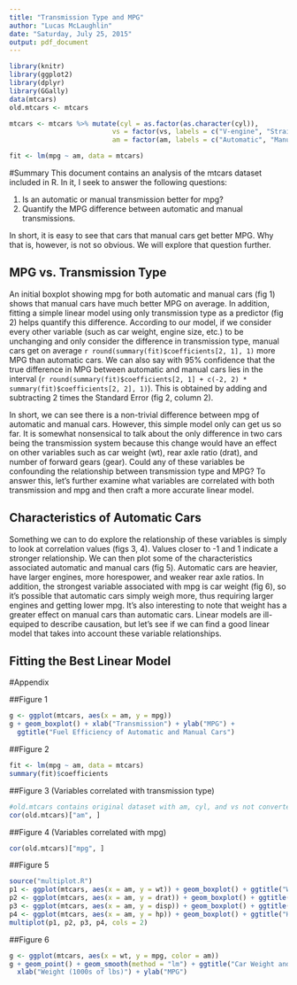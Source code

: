 ```yaml
---
title: "Transmission Type and MPG"
author: "Lucas McLaughlin"
date: "Saturday, July 25, 2015"
output: pdf_document
---
```



```r
library(knitr)
library(ggplot2)
library(dplyr)
library(GGally)
data(mtcars)
old.mtcars <- mtcars
```

```r
mtcars <- mtcars %>% mutate(cyl = as.factor(as.character(cyl)), 
                          vs = factor(vs, labels = c("V-engine", "Straight engine")), 
                          am = factor(am, labels = c("Automatic", "Manual")))
```

```r
fit <- lm(mpg ~ am, data = mtcars)
```
#Summary
This document contains an analysis of the mtcars dataset included in R.  In it, I seek to answer the following questions:

1.  Is an automatic or manual transmission better for mpg?
2.  Quantify the MPG difference between automatic and manual transmissions.

In short, it is easy to see that cars that manual cars get better MPG.  Why that is, however, is not so obvious.  We will explore that question further.

## MPG vs. Transmission Type
An initial boxplot showing mpg for both automatic and manual cars (fig 1) shows that manual cars have much better MPG on average.  In addition, fitting a simple linear model using only transmission type as a predictor (fig 2) helps quantify this difference.  According to our model, if we consider every other variable (such as car weight, engine size, etc.) to be unchanging and only consider the difference in transmission type, manual cars get on average `r round(summary(fit)$coefficients[2, 1], 1)` more MPG than automatic cars.  We can also say with 95% confidence that the true difference in MPG between automatic and manual cars lies in the interval (`r round(summary(fit)$coefficients[2, 1] + c(-2, 2) * summary(fit)$coefficients[2, 2], 1)`).  This is obtained by adding and subtracting 2 times the Standard Error (fig 2, column 2).  

In short, we can see there is a non-trivial difference between mpg of automatic and manual cars.  However, this simple model only can get us so far.  It is somewhat nonsensical to talk about the only difference in two cars being the transmission system because this change would have an effect on other variables such as car weight (wt), rear axle ratio (drat), and number of forward gears (gear).  Could any of these variables be confounding the relationship between transmission type and MPG?  To answer this, let's further examine what variables are correlated with both transmission and mpg and then craft a more accurate linear model.

## Characteristics of Automatic Cars
Something we can to do explore the relationship of these variables is simply to look at correlation values (figs 3, 4).  Values closer to -1 and 1 indicate a stronger relationship.  We can then plot some of the characteristics associated automatic and manual cars (fig 5).  Automatic cars are heavier, have larger engines, more horespower, and weaker rear axle ratios.  In addition, the strongest variable associated with mpg is car weight (fig 6), so it's possible that automatic cars simply weigh more, thus requiring larger engines and getting lower mpg.  It's also interesting to note that weight has a greater effect on manual cars than automatic cars.  Linear models are ill-equiped to describe causation, but let's see if we can find a good linear model that takes into account these variable relationships.

## Fitting the Best Linear Model


\pagebreak

#Appendix

##Figure 1
```r
g <- ggplot(mtcars, aes(x = am, y = mpg))
g + geom_boxplot() + xlab("Transmission") + ylab("MPG") +
  ggtitle("Fuel Efficiency of Automatic and Manual Cars")
```

##Figure 2

```r
fit <- lm(mpg ~ am, data = mtcars)
summary(fit)$coefficients
```

##Figure 3 (Variables correlated with transmission type)
```r
#old.mtcars contains original dataset with am, cyl, and vs not converted to factor variables
cor(old.mtcars)["am", ]
```

##Figure 4 (Variables correlated with mpg)

```r
cor(old.mtcars)["mpg", ]
```

##Figure 5
```r
source("multiplot.R")
p1 <- ggplot(mtcars, aes(x = am, y = wt)) + geom_boxplot() + ggtitle("Weight")
p2 <- ggplot(mtcars, aes(x = am, y = drat)) + geom_boxplot() + ggtitle("Rear Axle Ratio")
p3 <- ggplot(mtcars, aes(x = am, y = disp)) + geom_boxplot() + ggtitle("Engine Volume")
p4 <- ggplot(mtcars, aes(x = am, y = hp)) + geom_boxplot() + ggtitle("Horsepower")
multiplot(p1, p2, p3, p4, cols = 2)
```

##Figure 6
```r
g <- ggplot(mtcars, aes(x = wt, y = mpg, color = am))
g + geom_point() + geom_smooth(method = "lm") + ggtitle("Car Weight and MPG") + 
  xlab("Weight (1000s of lbs)") + ylab("MPG")
```